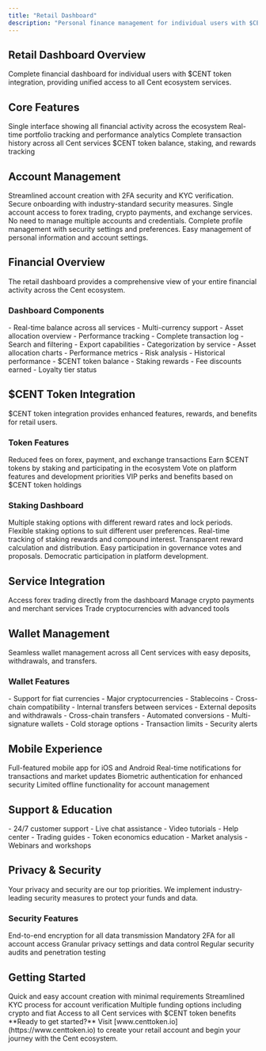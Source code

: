 ```yaml
---
title: "Retail Dashboard"
description: "Personal finance management for individual users with $CENT integration"
---
```


## Retail Dashboard Overview

<Card title="Personal Finance Management" icon="user" horizontal>
  Complete financial dashboard for individual users with $CENT token
  integration, providing unified access to all Cent ecosystem services.
</Card>

## Core Features

<CardGroup cols={2}>
  <Card title="Unified Dashboard" icon="chart">
    Single interface showing all financial activity across the ecosystem
  </Card>
  <Card title="Portfolio Tracking" icon="chart">
    Real-time portfolio tracking and performance analytics
  </Card>
  <Card title="Transaction History" icon="clock">
    Complete transaction history across all Cent services
  </Card>
  <Card title="Token Integration" icon="coins">
    $CENT token balance, staking, and rewards tracking
  </Card>
</CardGroup>

## Account Management

<Steps>
  <Step title="Simple Signup">
    Streamlined account creation with 2FA security and KYC verification.
    <Check>Secure onboarding with industry-standard security measures.</Check>
  </Step>

  <Step title="Unified Login">
    Single account access to forex trading, crypto payments, and exchange
    services.
    <Check>No need to manage multiple accounts and credentials.</Check>
  </Step>

  <Step title="Profile Management">
    Complete profile management with security settings and preferences.
    <Check>Easy management of personal information and account settings.</Check>
  </Step>
</Steps>

## Financial Overview

<Info>
  The retail dashboard provides a comprehensive view of your entire financial
  activity across the Cent ecosystem.
</Info>

### Dashboard Components

<AccordionGroup>
  <Accordion title="Account Balances" icon="wallet">
    - Real-time balance across all services - Multi-currency support - Asset
    allocation overview - Performance tracking
  </Accordion>

  <Accordion title="Transaction History" icon="clock">
    - Complete transaction log - Search and filtering - Export capabilities -
    Categorization by service
  </Accordion>

  <Accordion title="Portfolio Analytics" icon="chart">
    - Asset allocation charts - Performance metrics - Risk analysis - Historical
    performance
  </Accordion>

  <Accordion title="Token Rewards" icon="gift">
    - $CENT token balance - Staking rewards - Fee discounts earned - Loyalty
    tier status
  </Accordion>
</AccordionGroup>

## $CENT Token Integration

<Card title="Token-Powered Benefits" icon="coins" horizontal>
  $CENT token integration provides enhanced features, rewards, and benefits for
  retail users.
</Card>

### Token Features

<Columns cols={2}>
  <Card title="Fee Discounts" icon="percent">
    Reduced fees on forex, payment, and exchange transactions
  </Card>
  <Card title="Staking Rewards" icon="coins">
    Earn $CENT tokens by staking and participating in the ecosystem
  </Card>
  <Card title="Governance Rights" icon="building-columns">
    Vote on platform features and development priorities
  </Card>
  <Card title="Loyalty Tiers" icon="star">
    VIP perks and benefits based on $CENT token holdings
  </Card>
</Columns>

### Staking Dashboard

<Steps>
  <Step title="Staking Options">
    Multiple staking options with different reward rates and lock periods.
    <Check>Flexible staking options to suit different user preferences.</Check>
  </Step>

  <Step title="Reward Tracking">
    Real-time tracking of staking rewards and compound interest.
    <Check>Transparent reward calculation and distribution.</Check>
  </Step>

  <Step title="Governance Participation">
    Easy participation in governance votes and proposals.
    <Check>Democratic participation in platform development.</Check>
  </Step>
</Steps>

## Service Integration

<CardGroup cols={3}>
  <Card title="Cent FX" icon="chart-simple" href="/products/cent-fx">
    Access forex trading directly from the dashboard
  </Card>
  <Card title="Cent Pay" icon="credit-card" href="/products/cent-pay">
    Manage crypto payments and merchant services
  </Card>
  <Card title="CentXchange" icon="rotate" href="/products/centxchange">
    Trade cryptocurrencies with advanced tools
  </Card>
</CardGroup>

## Wallet Management

<Card title="Unified Wallet" icon="wallet" horizontal>
  Seamless wallet management across all Cent services with easy deposits,
  withdrawals, and transfers.
</Card>

### Wallet Features

<AccordionGroup>
  <Accordion title="Multi-Currency Support" icon="coins">
    - Support for fiat currencies - Major cryptocurrencies - Stablecoins -
    Cross-chain compatibility
  </Accordion>

  <Accordion title="Transfer Options" icon="rotate">
    - Internal transfers between services - External deposits and withdrawals -
    Cross-chain transfers - Automated conversions
  </Accordion>

  <Accordion title="Security Features" icon="shield">
    - Multi-signature wallets - Cold storage options - Transaction limits -
    Security alerts
  </Accordion>
</AccordionGroup>

## Mobile Experience

<CardGroup cols={2}>
  <Card title="Mobile App" icon="mobile">
    Full-featured mobile app for iOS and Android
  </Card>
  <Card title="Push Notifications" icon="bell">
    Real-time notifications for transactions and market updates
  </Card>
  <Card title="Biometric Security" icon="fingerprint">
    Biometric authentication for enhanced security
  </Card>
  <Card title="Offline Access" icon="wifi">
    Limited offline functionality for account management
  </Card>
</CardGroup>

## Support & Education

<AccordionGroup>
  <Accordion title="User Support" icon="headset">
    - 24/7 customer support - Live chat assistance - Video tutorials - Help
    center
  </Accordion>

  <Accordion title="Educational Resources" icon="graduation-cap">
    - Trading guides - Token economics education - Market analysis - Webinars
    and workshops
  </Accordion>
</AccordionGroup>

## Privacy & Security

<Warning>
  Your privacy and security are our top priorities. We implement
  industry-leading security measures to protect your funds and data.
</Warning>

### Security Features

<Columns cols={2}>
  <Card title="Data Encryption" icon="lock">
    End-to-end encryption for all data transmission
  </Card>
  <Card title="Two-Factor Authentication" icon="shield">
    Mandatory 2FA for all account access
  </Card>
  <Card title="Privacy Controls" icon="eye-slash">
    Granular privacy settings and data control
  </Card>
  <Card title="Regular Audits" icon="magnifying-glass">
    Regular security audits and penetration testing
  </Card>
</Columns>

## Getting Started

<CardGroup cols={2}>
  <Card title="Create Account" icon="user-plus">
    Quick and easy account creation with minimal requirements
  </Card>
  <Card title="Complete KYC" icon="id-card">
    Streamlined KYC process for account verification
  </Card>
  <Card title="Fund Account" icon="wallet">
    Multiple funding options including crypto and fiat
  </Card>
  <Card title="Start Trading" icon="chart">
    Access to all Cent services with $CENT token benefits
  </Card>
</CardGroup>

<Note>
  **Ready to get started?** Visit [www.centtoken.io](https://www.centtoken.io)
  to create your retail account and begin your journey with the Cent ecosystem.
</Note>
